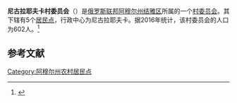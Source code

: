 {{Infobox Settlement
| official_name = 尼古拉耶夫卡村委员会
| native_name = Николаевский сельсовет
| settlement_type = [[村委员会|村委员会]]
| subdivision_type = [[国家|国家]]
| subdivision_type1 = [[俄罗斯行政区划|州]]
| subdivision_type2 = [[区_(苏联)|区]]
| subdivision_name = {{RUS}}
| subdivision_name1 = [[阿穆尔州|阿穆尔州]]
| subdivision_name2 = [[结雅区|结雅区]]
| seat_type = 行政中心
| seat = 尼古拉耶夫卡
| population_as_of=2016
| population_footnotes = <ref name=amurstat />
| population_total = 602
| coordinates_display = inline,title
| latd = 53 | latm = 34 | lats = 50 | latNS = N
| longd = 127 | longm = 00 | longs = 51 | longEW = E
| timezone = [[雅库茨克时间|MSK+6]]
| utc_offset = +9
| blank_name = [[俄罗斯市政土地区划代码|OKTMO编码]]
| blank_info = [http://classif.spb.ru/classificators/view/tma.php?st=A&kr=1&kod=10625432 10625432]
}}
'''尼古拉耶夫卡村委员会'''（{{lang-ru|Николаевский сельсовет}}）是[[俄罗斯联邦|俄罗斯联邦]][[阿穆尔州|阿穆尔州]][[结雅区|结雅区]]所属的一个[[村委员会|村委员会]]。其下辖有5个[[居民点|居民点]]，行政中心为尼古拉耶夫卡。据2016年统计，该村委员会的人口为602人。<ref name=amurstat>{{cite web |url=http://amurstat.gks.ru/wps/wcm/connect/rosstat_ts/amurstat/resources/d600c10043769f3eb9effbdd898fc419/07_1_4.htm |title=Оценка численности населения по городским округам, муниципальным районам, городским и сельским поселениям Амурской области на 1 января 2016 года |language=ru |accessdate=2016-04-21 |archiveurl=https://www.webcitation.org/6gvsqa6qi?url=http://amurstat.gks.ru/wps/wcm/connect/rosstat_ts/amurstat/resources/d600c10043769f3eb9effbdd898fc419/07_1_4.htm |archivedate=2016-04-21 |deadurl=yes }}</ref>

== 参考文献 ==
{{reflist}}

{{Russia-stub}}

[[Category:阿穆尔州农村居民点|Category:阿穆尔州农村居民点]]